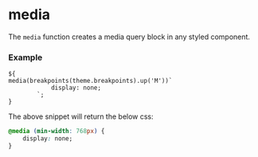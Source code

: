 
<Meta title="Utils/Style/media" />

# media

The `media` function creates a media query block in any styled component.

### Example

```tsx
${
media(breakpoints(theme.breakpoints).up('M'))`
            display: none;
        `;
}
```

The above snippet will return the below css:

```css
@media (min-width: 768px) {
    display: none;
}
```
